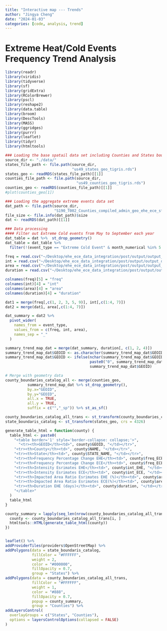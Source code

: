 ```yaml
---
title: "Interactive map --- Trends"
author: "Jingya Cheng"
date: "2024-01-03"
categories: [code, analysis, trend]
---
```


# Extreme Heat/Cold Events Frequency Trend Analysis

```r
library(readr)
library(viridis)
library(tidyverse)
library(sf)
library(gridExtra)
library(RColorBrewer)
library(pscl)
library(reshape2)
library(data.table)
library(broom)
library(DescTools)
library(MASS)
library(ggridges)
library(purrr)
library(leaflet)
library(tidyr)
library(htmltools)
```
```r
### Loading the base spatail data set including Counties and States boundaires
source_dir <- "./data/"
states_file_path <- file.path(source_dir,
                              "us49_states_geo_tigris.rds")
states_geo <- readRDS(states_file_path)[[1]]
counties_file_path <- file.path(source_dir,
                                "us49_counties_geo_tigris.rds")
counties_geo <- readRDS(counties_file_path)[[1]]
#plot(counties_geo[1])
```


```r
### Loading the aggregate extreme events data set
dat_path <- file.path(source_dir,
                      "S190_T002_Counties_compiled_admin_geo_ehe_ece_sf_2008_2022.rds")
file_size <- file.info(dat_path)$size
dat <- readRDS(dat_path)[[1]]
```


```r
### Data processing
#### Filter out Extreme Cold events from May to September each year
dat_table = dat %>%  st_drop_geometry()
dat_table = dat_table %>% 
  filter(!(event_type == "Extreme Cold Event" & month_numerical %in% 5:9))
```


```r
freq = read.csv("~/Desktop/ehe_ece_data_integration/post/output/output_dat/freq_slope.csv")
int = read.csv("~/Desktop/ehe_ece_data_integration/post/output/output_dat/int_slope.csv")
area = read.csv("~/Desktop/ehe_ece_data_integration/post/output/output_dat/area_slope.csv")
duration = read.csv("~/Desktop/ehe_ece_data_integration/post/output/output_dat/duration_slope.csv")

colnames(freq)[5] = "freq"
colnames(int)[4] = "int"
colnames(area)[4] = "area"
colnames(duration)[4] = "duration"

dat1 = merge(freq[,c(1, 2, 3, 5, 9)], int[,c(1:4, 7)])
dat2 = merge(dat1, area[,c(1:4, 7)])

dat_summary = dat2 %>%
  pivot_wider(
    names_from = event_type,
    values_from = c(freq, int, area),
    names_sep = "_"
  )

summary_trend_map_dat = merge(dat_summary, duration[, c(1, 2, 4)])
summary_trend_map_dat$GEOID <- as.character(summary_trend_map_dat$GEOID)
summary_trend_map_dat$GEOID <- ifelse(nchar(summary_trend_map_dat$GEOID) == 4, 
                                      paste0("0", summary_trend_map_dat$GEOID), 
                                      summary_trend_map_dat$GEOID)
```



```r
# Merge with geometry data
county_boundaries_catalog_all <- merge(counties_geo,
          summary_trend_map_dat %>% st_drop_geometry(),
          by.x="GEOID",
          by.y="GEOID",
          all.x = TRUE,
          all.y = TRUE,
          suffix = c("","_sp")) %>% st_as_sf() 

county_boundaries_catalog_all_trans <- st_transform(county_boundaries_catalog_all, crs = 4326)
state_boundaris_catalog <- st_transform(states_geo, crs = 4326)
```

```r
generate_table_html = function(county) {
  table_html <- paste0(
    "<table border='1' style='border-collapse: collapse;'>",
      "<tr><th>GEOID</th><td>", county$GEOID, "</td></tr>",
    "<tr><th>County</th><td>", county$NAME, "</td></tr>",
    "<tr><th>State</th><td>", county$STATE_NAME, "</td></tr>",
    "<tr><th>Frequency Percentage Change EHE</th><td>", county$freq_ECE, "</td></tr>",
    "<tr><th>Frequency Percentage Change ECE</th><td>", county$freq_ECE, "</td></tr>",
    "<tr><th>Intensity Esrimates EHE</th><td>", county$int_EHE, "</td></tr>",
    "<tr><th>Intensity Esrimates ECE</th><td>", county$int_ECE, "</td></tr>",
    "<tr><th>Impacted Area Ratio Esrimates EHE (%)</th><td>", county$area_EHE, "</td></tr>",
    "<tr><th>Impacted Area Ratio Esrimates ECE(%)</th><td>", county$area_ECE, "</td></tr>",
    "<tr><th>Duration EHE (days)</th><td>", county$duration, "</td></tr>",
    "</table>"
  )
  table_html
}

county_summary = lapply(seq_len(nrow(county_boundaries_catalog_all_trans)), function(i) {
  county <- county_boundaries_catalog_all_trans[i, ]
  htmltools::HTML(generate_table_html(county))
})


leaflet() %>%
addProviderTiles(providers$OpenStreetMap) %>%
addPolygons(data = state_boundaris_catalog,
            fillColor = "#FFFFFF",
            weight = 2,
            color = "#000000", 
            fillOpacity = 0.7,
            group = "States") %>%
addPolygons(data = county_boundaries_catalog_all_trans,
            fillColor = "#FFFFFF", 
            weight = 1,
            color = "#888", 
            fillOpacity = 0.7,
            popup = county_summary,
            group = "Counties") %>%
addLayersControl(
  overlayGroups = c("States", "Counties"),
  options = layersControlOptions(collapsed = FALSE)
)


```











